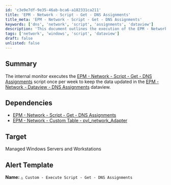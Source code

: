 ```yaml
---
id: 'c3e9e7df-9e35-46ab-bca6-a182331ca211'
title: 'EPM - Network - Script - Get - DNS Assignments'
title_meta: 'EPM - Network - Script - Get - DNS Assignments'
keywords: ['dns', 'network', 'script', 'assignments', 'dataview']
description: 'This document outlines the execution of the EPM - Network - Script - Get - DNS Assignments script, which runs weekly to update the DNS Assignments dataview for managed Windows servers and workstations. It includes dependencies and alert template information.'
tags: ['network', 'windows', 'script', 'dataview']
draft: false
unlisted: false
---
```

## Summary

The internal monitor executes the [EPM - Network - Script - Get - DNS Assignments](https://proval.itglue.com/DOC-5078775-14378277) script once per week to keep the data updated in the [EPM - Network - Dataview - DNS Assignments](https://proval.itglue.com/DOC-5078775-12184160) dataview.

## Dependencies

- [EPM - Network - Script - Get - DNS Assignments](https://proval.itglue.com/DOC-5078775-14378277)  
- [EPM - Network - Custom Table - pvl_network_Adapter](https://proval.itglue.com/DOC-5078775-14378279)  

## Target

Managed Windows Servers and Workstations

## Alert Template

**Name:** `△ Custom - Execute Script - Get - DNS Assignments`











